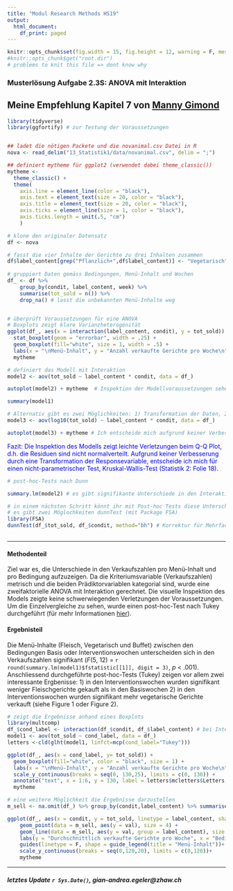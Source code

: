 ```yaml
---
title: "Modul Research Methods HS19"
output:
  html_document:
    df_print: paged
---
```



```r
knitr::opts_chunk$set(fig.width = 15, fig.height = 12, warning = F, message = F, fig.pos = 'H')
#knitr::opts_chunk$get("root.dir")
# problems to knit this file => dont know why
```

### Musterlösung Aufgabe 2.3S: ANOVA mit Interaktion
## Meine Empfehlung Kapitel 7 von [Manny Gimond](https://mgimond.github.io/Stats-in-R/ANOVA.html)

```r

library(tidyverse)
library(ggfortify) # zur Testung der Voraussetzungen


## ladet die nötigen Packete und die novanimal.csv Datei in R
nova <- read_delim("13_Statistik1/data/novanimal.csv", delim = ";")

## definiert mytheme für ggplot2 (verwendet dabei theme_classic())
mytheme <- 
  theme_classic() + 
  theme(
    axis.line = element_line(color = "black"), 
    axis.text = element_text(size = 20, color = "black"), 
    axis.title = element_text(size = 20, color = "black"), 
    axis.ticks = element_line(size = 1, color = "black"), 
    axis.ticks.length = unit(.5, "cm")
    )


```


```r
# klone den originaler Datensatz
df <- nova 

# fasst die vier Inhalte der Gerichte zu drei Inhalten zusammen
df$label_content[grep("Pflanzlich+",df$label_content)] <- "Vegetarisch" # ersetzt beide Pflanzlich und Pflanzlich+
 
# gruppiert Daten gemäss Bedingungen, Menü-Inhalt und Wochen
df_ <- df %>%
    group_by(condit, label_content, week) %>%
    summarise(tot_sold = n()) %>%
    drop_na() # lasst die unbekannten Menü-Inhalte weg


# überprüft Voraussetzungen für eine ANOVA
# Boxplots zeigt klare Varianzheterogenität
ggplot(df_, aes(x = interaction(label_content, condit), y = tot_sold)) +
  stat_boxplot(geom = "errorbar", width = .25) +
  geom_boxplot(fill="white", size = 1, width = .5) + 
  labs(x = "\nMenü-Inhalt", y = "Anzahl verkaufte Gerichte pro Woche\n") +
  mytheme

# definiert das Modell mit Interaktion
model2 <- aov(tot_sold ~ label_content * condit, data = df_)

autoplot(model2) + mytheme  # Inspektion der Modellvoraussetzungen sehen nicht schlecht aus => einzig Normalverteilung Q-Q Plot nicht optimal (vgl. Statistik 2: Folie 42)

summary(model1)

# Alternativ gibt es zwei Möglichkeiten: 1) Transformation der Daten, 2) nicht-parametrischer Test z.B. Kruskal-Wallis-Test (vgl. Statistik 2: Folie 17-18)
model3 <- aov(log10(tot_sold) ~ label_content * condit, data = df_)

autoplot(model3) + mytheme # Ich entscheide mich aufgrund keiner Verbesserung durch Transformation für den nicht-parametrischen Test

```

<span style="color:blue"> Fazit: Die Inspektion des Modells zeigt leichte Verletzungen beim Q-Q Plot, d.h. die Residuen sind nicht normalverteilt. Aufgrund keiner Verbesserung durch eine Transformation der Responsevariable, entscheide ich mich für einen nicht-parametrischer Test, Kruskal-Wallis-Test (Statistik 2: Folie 18)</span>.

```r
# post-hoc-Tests nach Dunn

summary.lm(model2) # es gibt signifikante Unterschiede in den Interaktionen 

# in einem nächsten Schritt könnt ihr mit Post-hoc Tests diese Unterschiede genauer betrachten
# es gibt zwei Möglochkeiten dunnTest (mit Package FSA)
library(FSA)
dunnTest(df_$tot_sold, df_$condit, method="bh") # Korrektur für Mehrfachvergleiche (vgl. https://mgimond.github.io/Stats-in-R/ANOVA.html#4_identifying_which_levels_are_different)



```
---------

#### Methodenteil

Ziel war es, die Unterschiede in den Verkaufszahlen pro Menü-Inhalt und pro Bedingung aufzuzeigen. Da die Kriteriumsvariable (Verkaufszahlen) metrisch und die beiden Prädiktorvariablen kategorial sind, wurde eine zweifaktorielle ANOVA mit Interaktion gerechnet. Die visuelle Inspektion des Models zeigte keine schwerwiegenden Verletzungen der Voraussetzungen. Um die Einzelvergleiche zu sehen, wurde einen post-hoc-Test nach Tukey durchgeführt (für mehr Informationen [hier]( https://mgimond.github.io/Stats-in-R/ANOVA.html#4_identifying_which_levels_are_different)).  


#### Ergebnisteil
Die Menü-Inhalte (Fleisch, Vegetarisch und Buffet) zwischen den Bedingungen Basis oder Interventionswochen unterscheiden sich in den Verkaufszahlen signifikant (*F*(5, 12) = `r round(summary.lm(model1)$fstatistic[[1]], digit = 3)`, *p* < .001). Anschliessend durchgeführte post-hoc-Tests (Tukey) zeigen vor allem zwei interessante Ergbenisse: 1) in den Interventionswochen wurden signifikant weniger Fleischgerichte gekauft als in den Basiswochen 2) in den Interventionswochen wurden signifikant mehr vegetarische Gerichte verkauft (siehe Figure 1 oder Figure 2). 


```r

# zeigt die Ergebnisse anhand eines Boxplots
library(multcomp)
df_$cond_label <- interaction(df_$condit, df_$label_content) # bei Interaktionen gibt es diesen Trick, um bei den multiplen Vergleiche, die richtigen Buchstaben zu bekommen
model1 <- aov(tot_sold ~ cond_label, data = df_)
letters <-cld(glht(model1, linfct=mcp(cond_label="Tukey")))

ggplot(df_, aes(x = cond_label, y= tot_sold)) +
  geom_boxplot(fill="white", color = "black", size = 1) + 
  labs(x = "\nMenü-Inhalt", y = "Anzahl verkaufte Gerichte pro Woche\n") +
  scale_y_continuous(breaks = seq(0, 130,25), limits = c(0, 130)) +
  annotate("text", x = 1:6, y = 130, label = letters$mcletters$Letters, size = 8) +
  mytheme 

``` 



```r
# eine weitere Möglichkeit die Ergebnisse darzustellen
m_sell <- na.omit(df_) %>% group_by(condit,label_content) %>% summarise(val = mean(tot_sold)) # berechne die durchschnittlichen Verkaufszahlen pro Bedingung

ggplot(df_, aes(x = condit, y = tot_sold, linetype = label_content, shape = label_content)) + 
    geom_point(data = m_sell, aes(y = val), size = 4) +
    geom_line(data = m_sell, aes(y = val, group = label_content), size = 2) + 
    labs(y = "Durchschnittlich verkaufte Gerichte pro Woche", x = "Bedingungen") + 
    guides(linetype = F, shape = guide_legend(title = "Menü-Inhalt"))+
    scale_y_continuous(breaks = seq(0,120,20), limits = c(0,120))+
    mytheme
```

*******
##### letztes Update `r Sys.Date()`, gian-andrea.egeler@zhaw.ch

